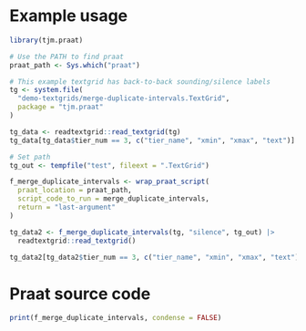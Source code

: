 # Example usage

```r
library(tjm.praat)

# Use the PATH to find praat
praat_path <- Sys.which("praat")

# This example textgrid has back-to-back sounding/silence labels
tg <- system.file(
  "demo-textgrids/merge-duplicate-intervals.TextGrid",
  package = "tjm.praat"
)

tg_data <- readtextgrid::read_textgrid(tg)
tg_data[tg_data$tier_num == 3, c("tier_name", "xmin", "xmax", "text")]

# Set path
tg_out <- tempfile("test", fileext = ".TextGrid")

f_merge_duplicate_intervals <- wrap_praat_script(
  praat_location = praat_path,
  script_code_to_run = merge_duplicate_intervals,
  return = "last-argument"
)

tg_data2 <- f_merge_duplicate_intervals(tg, "silence", tg_out) |>
  readtextgrid::read_textgrid()

tg_data2[tg_data2$tier_num == 3, c("tier_name", "xmin", "xmax", "text")]
```

# Praat source code

```r
print(f_merge_duplicate_intervals, condense = FALSE)
```
